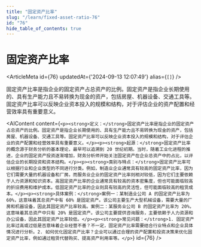 ```yaml
---
title: "固定资产比率"
slug: "/learn/fixed-asset-ratio-76"
id: "76"
hide_table_of_contents: true
---
```



# 固定资产比率

<ArticleMeta id={76} updatedAt={'2024-09-13 12:07:49'} alias={`[]`} />
<div className='border-solid border-b border-t-0 my-4 border-[var(--ifm-color-gray-300)]' />

固定资产比率是指企业的固定资产占总资产的比例。固定资产是指企业长期使用的、具有生产能力且不易转换为现金的资产，包括房屋、机器设备、交通工具等。固定资产比率可以反映企业资本投入的规模和结构，对于评估企业的资产配置和经营效率具有重要意义。

<AIContent content={`<p><strong>定义：</strong>固定资产比率是指企业的固定资产占总资产的比例。固定资产是指企业长期使用的、具有生产能力且不易转换为现金的资产，包括房屋、机器设备、交通工具等。固定资产比率可以反映企业资本投入的规模和结构，对于评估企业的资产配置和经营效率具有重要意义。</p><p><strong>起源：</strong>固定资产比率的概念源于财务分析的基本理论，最早可以追溯到 20 世纪初期。当时，随着工业化进程的推进，企业的固定资产投资逐渐增加，财务分析师开始关注固定资产在企业总资产中的占比，以评估企业的长期投资和资本结构。</p><p><strong>类别与特点：</strong>固定资产比率可以根据行业和企业类型的不同进行分类。例如，制造业企业通常具有较高的固定资产比率，因为它们需要大量的机器设备和厂房。而服务业企业的固定资产比率则相对较低，因为它们主要依赖于人力资源和知识资本。高固定资产比率的企业通常具有较高的资本密集度，但也可能面临较高的折旧费用和维护成本。低固定资产比率的企业则具有较高的灵活性，但可能面临较高的租赁成本。</p><p><strong>具体案例：</strong>案例一：某制造业公司 A 的固定资产比率为 60%，这意味着其总资产中有 60% 是固定资产。该公司主要生产大型机械设备，需要大量的厂房和机器设备，因此其固定资产比率较高。案例二：某服务业公司 B 的固定资产比率为 20%，这意味着其总资产中只有 20% 是固定资产。该公司主要提供咨询服务，主要依赖于人力资源和办公设备，因此其固定资产比率较低。</p><p><strong>常见问题：</strong>1. 固定资产比率过高或过低是否意味着企业经营不善？不一定，固定资产比率需要结合行业特点和企业具体情况进行分析。2. 如何优化固定资产比率？企业可以通过合理的资产配置和投资决策来优化固定资产比率，例如通过租赁代替购买、提高资产利用率等。</p>`} id={76} />
